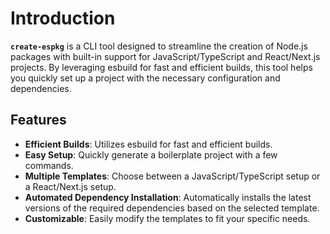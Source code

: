 # Introduction

**`create-espkg`** is a CLI tool designed to streamline the creation of Node.js packages with built-in support for JavaScript/TypeScript and React/Next.js projects. By leveraging esbuild for fast and efficient builds, this tool helps you quickly set up a project with the necessary configuration and dependencies.

## Features

- **Efficient Builds**: Utilizes esbuild for fast and efficient builds.
- **Easy Setup**: Quickly generate a boilerplate project with a few commands.
- **Multiple Templates**: Choose between a JavaScript/TypeScript setup or a React/Next.js setup.
- **Automated Dependency Installation**: Automatically installs the latest versions of the required dependencies based on the selected template.
- **Customizable**: Easily modify the templates to fit your specific needs.